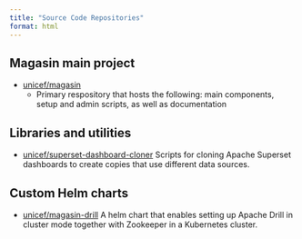 ```yaml
---
title: "Source Code Repositories"
format: html
---
```


## Magasin main project

- [unicef/magasin](https://github.com/unicef/magasin)
    - Primary respository that hosts the following: main components, setup and admin scripts, as well as documentation

## Libraries and utilities
- [unicef/superset-dashboard-cloner](https://github.com/unicef/superset-dashboard-cloner)
    Scripts for cloning Apache Superset dashboards to create copies that use different data sources.

## Custom Helm charts

- [unicef/magasin-drill](https://github.com/unicef/magasin-drill)
    A helm chart that enables setting up Apache Drill in cluster mode together with Zookeeper in a Kubernetes cluster. 


